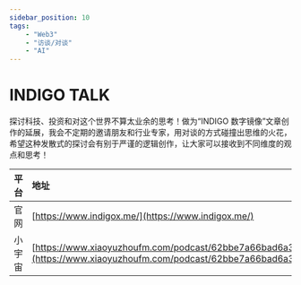 ---
sidebar_position: 10
tags:
    - "Web3"
    - "访谈/对谈"
    - "AI"
---

# INDIGO TALK

探讨科技、投资和对这个世界不算太业余的思考！做为“INDIGO 数字镜像”文章创作的延展，我会不定期的邀请朋友和行业专家，用对谈的方式碰撞出思维的火花，希望这种发散式的探讨会有别于严谨的逻辑创作，让大家可以接收到不同维度的观点和思考！

| 平台 | 地址 |
|:--|:----|
| 官网 | [https://www.indigox.me/](https://www.indigox.me/) |
| 小宇宙 | [https://www.xiaoyuzhoufm.com/podcast/62bbe7a66bad6a3c0c6222d3](https://www.xiaoyuzhoufm.com/podcast/62bbe7a66bad6a3c0c6222d3) |
